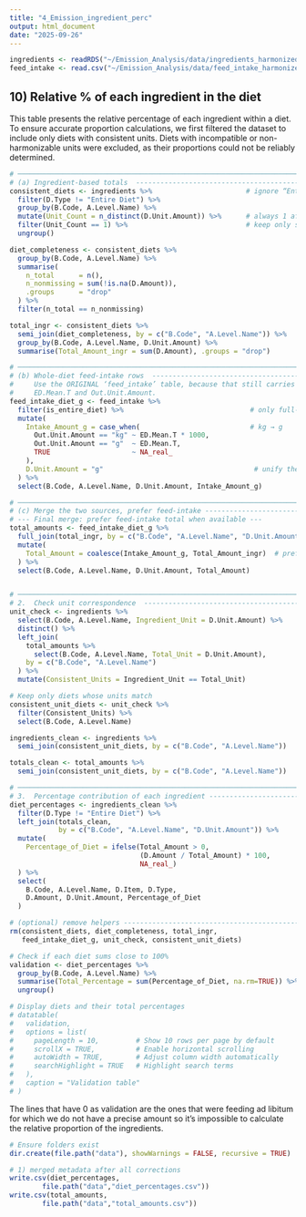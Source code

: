 ```yaml
---
title: "4_Emission_ingredient_perc"
output: html_document
date: "2025-09-26"
---
```


```r
ingredients <- readRDS("~/Emission_Analysis/data/ingredients_harmonized_subset.rds")
feed_intake <- read.csv("~/Emission_Analysis/data/feed_intake_harmonized.csv")

```


## 10) Relative % of each ingredient in the diet

This table presents the relative percentage of each ingredient within a diet. To ensure accurate proportion calculations, we first filtered the dataset to include only diets with consistent units. Diets with incompatible or non-harmonizable units were excluded, as their proportions could not be reliably determined.

```r
# ────────────────────────────────────────────────────────────────────────────
# (a) Ingredient-based totals  ----------------------------------------------
consistent_diets <- ingredients %>%                       # ignore “Entire Diet” rows
  filter(D.Type != "Entire Diet") %>%
  group_by(B.Code, A.Level.Name) %>%
  mutate(Unit_Count = n_distinct(D.Unit.Amount)) %>%      # always 1 after conversion
  filter(Unit_Count == 1) %>%                             # keep only single-unit diets
  ungroup()

diet_completeness <- consistent_diets %>% 
  group_by(B.Code, A.Level.Name) %>%
  summarise(
    n_total      = n(),
    n_nonmissing = sum(!is.na(D.Amount)),
    .groups      = "drop"
  ) %>%
  filter(n_total == n_nonmissing)

total_ingr <- consistent_diets %>%
  semi_join(diet_completeness, by = c("B.Code", "A.Level.Name")) %>%
  group_by(B.Code, A.Level.Name, D.Unit.Amount) %>%
  summarise(Total_Amount_ingr = sum(D.Amount), .groups = "drop")

# ────────────────────────────────────────────────────────────────────────────
# (b) Whole-diet feed-intake rows  ------------------------------------------
#     Use the ORIGINAL ‘feed_intake’ table, because that still carries
#     ED.Mean.T and Out.Unit.Amount.
feed_intake_diet_g <- feed_intake %>% 
  filter(is_entire_diet) %>%                               # only full-diet rows
  mutate(
    Intake_Amount_g = case_when(                           # kg → g
      Out.Unit.Amount == "kg" ~ ED.Mean.T * 1000,
      Out.Unit.Amount == "g"  ~ ED.Mean.T,
      TRUE                    ~ NA_real_
    ),
    D.Unit.Amount = "g"                                     # unify the unit
  ) %>% 
  select(B.Code, A.Level.Name, D.Unit.Amount, Intake_Amount_g)

# ────────────────────────────────────────────────────────────────────────────
# (c) Merge the two sources, prefer feed-intake -----------------------------
# --- Final merge: prefer feed-intake total when available ---
total_amounts <- feed_intake_diet_g %>%
  full_join(total_ingr, by = c("B.Code", "A.Level.Name", "D.Unit.Amount")) %>%
  mutate(
    Total_Amount = coalesce(Intake_Amount_g, Total_Amount_ingr)  # prefer measured intake
  ) %>%
  select(B.Code, A.Level.Name, D.Unit.Amount, Total_Amount)


# ────────────────────────────────────────────────────────────────────────────
# 2.  Check unit correspondence  ---------------------------------------------
unit_check <- ingredients %>%
  select(B.Code, A.Level.Name, Ingredient_Unit = D.Unit.Amount) %>%
  distinct() %>%
  left_join(
    total_amounts %>%
      select(B.Code, A.Level.Name, Total_Unit = D.Unit.Amount),
    by = c("B.Code", "A.Level.Name")
  ) %>%
  mutate(Consistent_Units = Ingredient_Unit == Total_Unit)

# Keep only diets whose units match
consistent_unit_diets <- unit_check %>%
  filter(Consistent_Units) %>%
  select(B.Code, A.Level.Name)

ingredients_clean <- ingredients %>%
  semi_join(consistent_unit_diets, by = c("B.Code", "A.Level.Name"))

totals_clean <- total_amounts %>%
  semi_join(consistent_unit_diets, by = c("B.Code", "A.Level.Name"))

# ────────────────────────────────────────────────────────────────────────────
# 3.  Percentage contribution of each ingredient -----------------------------
diet_percentages <- ingredients_clean %>% 
  filter(D.Type != "Entire Diet") %>%
  left_join(totals_clean,
            by = c("B.Code", "A.Level.Name", "D.Unit.Amount")) %>% 
  mutate(
    Percentage_of_Diet = ifelse(Total_Amount > 0,
                                (D.Amount / Total_Amount) * 100,
                                NA_real_)
  ) %>% 
  select(
    B.Code, A.Level.Name, D.Item, D.Type,
    D.Amount, D.Unit.Amount, Percentage_of_Diet
  )

# (optional) remove helpers --------------------------------------------------
rm(consistent_diets, diet_completeness, total_ingr,
   feed_intake_diet_g, unit_check, consistent_unit_diets)

```


```r
# Check if each diet sums close to 100%
validation <- diet_percentages %>%
  group_by(B.Code, A.Level.Name) %>%
  summarise(Total_Percentage = sum(Percentage_of_Diet, na.rm=TRUE)) %>%
  ungroup()

# Display diets and their total percentages
# datatable(
#   validation, 
#   options = list(
#     pageLength = 10,         # Show 10 rows per page by default
#     scrollX = TRUE,          # Enable horizontal scrolling
#     autoWidth = TRUE,        # Adjust column width automatically
#     searchHighlight = TRUE   # Highlight search terms
#   ),
#   caption = "Validation table"
# )


```

The lines that have 0 as validation are the ones that were feeding ad libitum for which we do not have a precise amount so it's impossible to calculate the relative proportion of the ingredients.
```r
# Ensure folders exist
dir.create(file.path("data"), showWarnings = FALSE, recursive = TRUE)

# 1) merged metadata after all corrections
write.csv(diet_percentages,
        file.path("data","diet_percentages.csv"))
write.csv(total_amounts,
        file.path("data","total_amounts.csv"))


```

